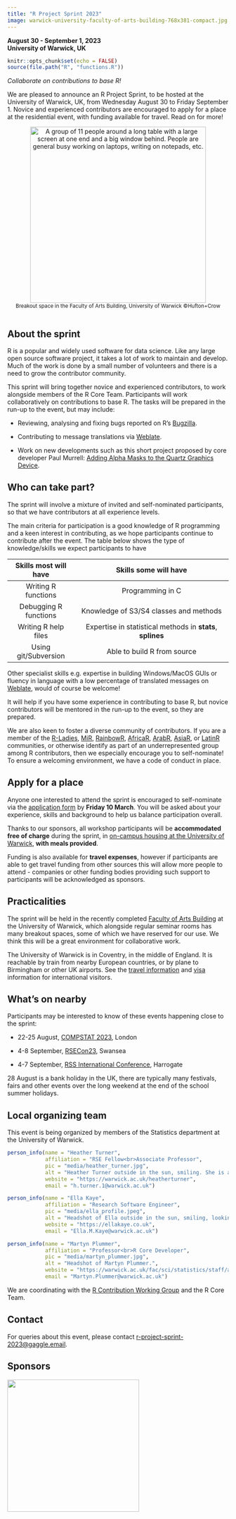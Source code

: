 ```yaml
---
title: "R Project Sprint 2023"
image: warwick-university-faculty-of-arts-building-768x381-compact.jpg
---
```


**August 30 - September 1, 2023\
University of Warwick, UK**

```r
knitr::opts_chunk$set(echo = FALSE)
source(file.path("R", "functions.R"))
```

*Collaborate on contributions to base R!*

We are pleased to announce an R Project Sprint, to be hosted at the University of Warwick, UK, from Wednesday August 30 to Friday September 1. Novice and experienced contributors are encouraged to apply for a place at the residential event, with funding available for travel. Read on for more!

<center>![A group of 11 people around a long table with a large screen at one end and a big window behind. People are general busy working on laptops, writing on notepads, etc.](warwick-university-faculty-of-arts-building-768x381-compact.jpg){alt="A group of 11 people around a long table with a large screen at one end and a big window behind. People are general busy working on laptops, writing on notepads, etc." style="height:400px"}<br> <small>Breakout space in the Faculty of Arts Building, University of Warwick ©Hufton+Crow<br><br></small></center>

## About the sprint

R is a popular and widely used software for data science. Like any large open source software project, it takes a lot of work to maintain and develop. Much of the work is done by a small number of volunteers and there is a need to grow the contributor community.

This sprint will bring together novice and experienced contributors, to work alongside members of the R Core Team. Participants will work collaboratively on contributions to base R. The tasks will be prepared in the run-up to the event, but may include:

-   Reviewing, analysing and fixing bugs reported on R's [Bugzilla](https://bugs.r-project.org/).

-   Contributing to message translations via [Weblate](https://translate.rx.studio/projects/r-project/).

-   Work on new developments such as this short project proposed by core developer Paul Murrell: [Adding Alpha Masks to the Quartz Graphics Device](short-projects/quartz-alpha-mask).

## Who can take part?

The sprint will involve a mixture of invited and self-nominated participants, so that we have contributors at all experience levels.

The main criteria for participation is a good knowledge of R programming and a keen interest in contributing, as we hope participants continue to contribute after the event. The table below shows the type of knowledge/skills we expect participants to have

| Skills most will have |                   Skills some will have                    |
|:--------------------:|:------------------------------------------------:|
|  Writing R functions  |                      Programming in C                      |
| Debugging R functions |           Knowledge of S3/S4 classes and methods           |
| Writing R help files  | Expertise in statistical methods in **stats**, **splines** |
| Using git/Subversion  |                Able to build R from source                 |

Other specialist skills e.g. expertise in building Windows/MacOS GUIs or fluency in language with a low percentage of translated messages on [Weblate](https://translate.rx.studio/projects/r-project/), would of course be welcome!

It will help if you have some experience in contributing to base R, but novice contributors will be mentored in the run-up to the event, so they are prepared.

We are also keen to foster a diverse community of contributors. If you are a member of the [R-Ladies](https://rladies.org/), [MiR](https://mircommunity.com/), [RainbowR](https://rainbowr.netlify.app/), [AfricaR](https://africa-r.org/), [ArabR](https://github.com/ARab-R), [AsiaR](https://bit.ly/join_asiaR_slack), or [LatinR](https://latin-r.com/) communities, or otherwise identify as part of an underrepresented group among R contributors, then we especially encourage you to self-nominate! To ensure a welcoming environment, we have a code of conduct in place.

## Apply for a place

Anyone one interested to attend the sprint is encouraged to self-nominate via the [application form](https://warwick.ac.uk/fac/sci/statistics/news/r-project-sprint-2023) by **Friday 10 March**. You will be asked about your experience, skills and background to help us balance participation overall.

Thanks to our sponsors, all workshop participants will be **accommodated free of charge** during the sprint, in [on-campus housing at the University of Warwick](https://warwick.ac.uk/services/conferences/spaces/central-campus-venues/accommodation/arthur-vick), **with meals provided**.

Funding is also available for **travel expenses**, however if participants are able to get travel funding from other sources this will allow more people to attend - companies or other funding bodies providing such support to participants will be acknowledged as sponsors.

## Practicalities

The sprint will be held in the recently completed [Faculty of Arts Building](https://educationsnapshots.com/projects/21632/warwick-university-faculty-of-arts-building/) at the University of Warwick, which alongside regular seminar rooms has many breakout spaces, some of which we have reserved for our use. We think this will be a great environment for collaborative work.

The University of Warwick is in Coventry, in the middle of England. It is reachable by train from nearby European countries, or by plane to Birmingham or other UK airports. See the [travel information](https://warwick.ac.uk/about/visiting/directions/international/) and [visa](https://www.gov.uk/check-uk-visa) information for international visitors.

## What's on nearby

Participants may be interested to know of these events happening close to the sprint:

-   22-25 August, [COMPSTAT 2023](http://www.compstat2023.org/), London

-   4-8 September, [RSECon23](https://society-rse.org/rse-conference-2023/), Swansea

-   4-7 September, [RSS International Conference](https://rss.org.uk/training-events/conference-2023/), Harrogate

28 August is a bank holiday in the UK, there are typically many festivals, fairs and other events over the long weekend at the end of the school summer holidays.

## Local organizing team

This event is being organized by members of the Statistics department at the University of Warwick.

::: people-gallery
::: {#person1}
```r
person_info(name = "Heather Turner",
            affiliation = "RSE Fellow<br>Associate Professor",
            pic = "media/heather_turner.jpg",
            alt = "Heather Turner outside in the sun, smiling. She is a white woman in her 40s with dark straight hair tied back and wears glasses.",
            website = "https://warwick.ac.uk/heatherturner",
            email = "h.turner.1@warwick.ac.uk")
```
:::

::: {#person2}
```r
person_info(name = "Ella Kaye",
            affiliation = "Research Software Engineer",
            pic = "media/ella_profile.jpeg",
            alt = "Headshot of Ella outside in the sun, smiling, looking slightly off-camera. She is a white woman in her 40s with short dark hair.",
            website = "https://ellakaye.co.uk",
            email = "Ella.M.Kaye@warwick.ac.uk")
```
:::

::: {#person3}
```r
person_info(name = "Martyn Plummer",
            affiliation = "Professor<br>R Core Developer",
            pic = "media/martyn_plummer.jpg",
            alt = "Headshot of Martyn Plummer.",
            website = "https://warwick.ac.uk/fac/sci/statistics/staff/academic-research/plummer/",
            email = "Martyn.Plummer@warwick.ac.uk")
```
:::
:::

We are coordinating with the [R Contribution Working Group](https://contributor.r-project.org/working-group) and the R Core Team.

## Contact

For queries about this event, please contact [r-project-sprint-2023\@gaggle.email](mailto:r-project-sprint-2023@gaggle.email).

## Sponsors

[![](media/EPSRC_logo.png){fig-alt="Engineering and Physical Sciences Council logo" width="300"}](https://www.ukri.org/councils/epsrc/)
